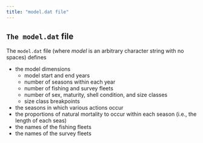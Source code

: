 ```yaml
---
title: "model.dat file"
---
```

## `The model.dat` file {#sec-model-dat-file}

The `model.dat` file (where *model* is an arbitrary character string with no spaces) defines 

  * the model dimensions
    * model start and end years
    * number of seasons within each year 
    * number of fishing and survey fleets
    * number of sex, maturity, shell condition, and size classes
    * size class breakpoints
  * the seasons in which various actions occur
  * the proportions of natural mortality to occur within each season (i.e., the length of each seas)
  * the names of the fishing fleets
  * the names of the survey fleets